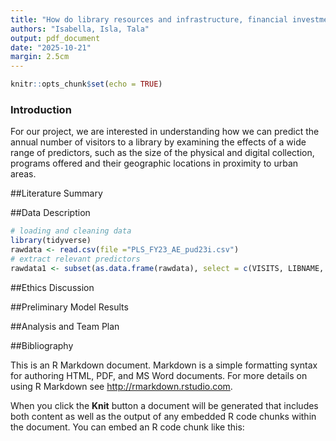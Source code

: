```yaml
---
title: "How do library resources and infrastructure, financial investment and community characteristics predict the number of library visits per year?"
authors: "Isabella, Isla, Tala"
output: pdf_document
date: "2025-10-21"
margin: 2.5cm
---
```


```r
knitr::opts_chunk$set(echo = TRUE)
```

### Introduction

For our project, we are interested in understanding how we can predict the annual number of visitors to a library by examining the effects of a wide range of predictors, such as the size of the physical and digital collection, programs offered and their geographic locations in proximity to urban areas. 

##Literature Summary

##Data Description

```r
# loading and cleaning data 
library(tidyverse)
rawdata <- read.csv(file ="PLS_FY23_AE_pud23i.csv")
# extract relevant predictors
rawdata1 <- subset(as.data.frame(rawdata), select = c(VISITS, LIBNAME, HRS_OPEN, TOTSTAFF, TOTPHYS, EBOOK, TOTPRO, TOTATTEN, STAFFEXP, TOTEXPCO, TOTOPEXP, POPU_LSA, WEBVISIT, GPTERMS, LOCALE_MOD))


```
##Ethics Discussion

##Preliminary Model Results

##Analysis and Team Plan

##Bibliography

This is an R Markdown document. Markdown is a simple formatting syntax for authoring HTML, PDF, and MS Word documents. For more details on using R Markdown see <http://rmarkdown.rstudio.com>.

When you click the **Knit** button a document will be generated that includes both content as well as the output of any embedded R code chunks within the document. You can embed an R code chunk like this:




